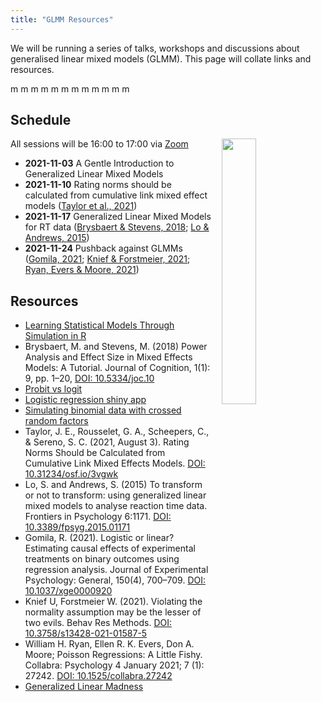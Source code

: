 ```yaml
---
title: "GLMM Resources"
---
```


We will be running a series of talks, workshops and discussions about generalised linear mixed models (GLMM). This page will collate links and resources.

<span class="red mm">m</span>
<span class="orange mm">m</span>
<span class="yellow mm">m</span>
<span class="green mm">m</span>
<span class="blue mm">m</span>
<span class="brown mm">m</span>
<span class="red mm">m</span>
<span class="orange mm">m</span>
<span class="yellow mm">m</span>
<span class="green mm">m</span>
<span class="blue mm">m</span>
<span class="brown mm">m</span>

## Schedule

![](images/glmm_scheepers.png){style="float: right; width: 33%; margin-left: 1em;"}

All sessions will be 16:00 to 17:00 via [Zoom](https://uofglasgow.zoom.us/j/94098494960)

* **2021-11-03** A Gentle Introduction to Generalized Linear Mixed Models
* **2021-11-10** Rating norms should be calculated from cumulative link mixed effect models ([Taylor et al., 2021](https://psyarxiv.com/3vgwk/))
* **2021-11-17** Generalized Linear Mixed Models for RT data ([Brysbaert & Stevens, 2018](https://doi.org/10.5334/joc.10); [Lo & Andrews, 2015](https://doi.org/10.3389/fpsyg.2015.01171))
* **2021-11-24** Pushback against GLMMs ([Gomila, 2021](https://doi.org/10.1037/xge0000920); [Knief & Forstmeier, 2021](https://doi.org/10.3758/s13428-021-01587-5); [Ryan, Evers & Moore, 2021](https://doi.org/10.1525/collabra.27242))


## Resources

* [Learning Statistical Models Through Simulation in R](https://psyteachr.github.io/stat-models-v1/)
* Brysbaert, M. and Stevens, M. (2018) Power Analysis and Effect Size in Mixed Effects Models: A Tutorial. Journal of Cognition, 1(1): 9, pp. 1–20, [DOI: 10.5334/joc.10](https://doi.org/10.5334/joc.10)
* [Probit vs logit](https://blog.stata.com/2016/01/07/probit-or-logit-ladies-and-gentlemen-pick-your-weapon/)
* [Logistic regression shiny app](https://shiny.psy.gla.ac.uk/Dale/logit/)
* [Simulating binomial data with crossed random factors](https://debruine.github.io/lmem_sim/articles/appendix3a_binomial.html)
* Taylor, J. E., Rousselet, G. A., Scheepers, C., & Sereno, S. C. (2021, August 3). Rating Norms Should be Calculated from Cumulative Link Mixed Effects Models. [DOI: 10.31234/osf.io/3vgwk](https://doi.org/10.31234/osf.io/3vgwk)
* Lo, S. and Andrews, S. (2015) To transform or not to transform: using generalized linear mixed models to analyse reaction time data. Frontiers in Psychology 6:1171. [DOI: 10.3389/fpsyg.2015.01171](https://doi.org/10.3389/fpsyg.2015.01171)
* Gomila, R. (2021). Logistic or linear? Estimating causal effects of experimental treatments on binary outcomes using regression analysis. Journal of Experimental Psychology: General, 150(4), 700–709. [DOI: 10.1037/xge0000920](https://doi.org/10.1037/xge0000920)
* Knief U, Forstmeier W. (2021). Violating the normality assumption may be the lesser of two evils. Behav Res Methods. [DOI: 10.3758/s13428-021-01587-5](https://doi.org/10.3758/s13428-021-01587-5)
* William H. Ryan, Ellen R. K. Evers, Don A. Moore; Poisson Regressions: A Little Fishy. Collabra: Psychology 4 January 2021; 7 (1): 27242. [DOI: 10.1525/collabra.27242](https://doi.org/10.1525/collabra.27242)
* [Generalized Linear Madness](https://bookdown.org/content/4857/generalized-linear-madness.html)
